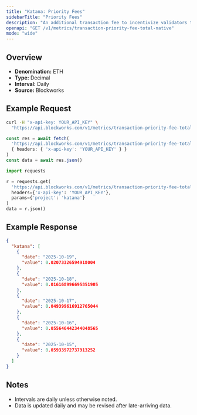```yaml
---
title: "Katana: Priority Fees"
sidebarTitle: "Priority Fees"
description: "An additional transaction fee to incentivize validators to prioritize and execute transactions."
openapi: "GET /v1/metrics/transaction-priority-fee-total-native"
mode: "wide"
---
```


## Overview

- **Denomination:** ETH
- **Type:** Decimal
- **Interval:** Daily
- **Source:** Blockworks

## Example Request

<CodeGroup>

```bash cURL
curl -H "x-api-key: YOUR_API_KEY" \
  "https://api.blockworks.com/v1/metrics/transaction-priority-fee-total-native?project=katana"
```

```typescript TypeScript
const res = await fetch(
  'https://api.blockworks.com/v1/metrics/transaction-priority-fee-total-native?project=katana',
  { headers: { 'x-api-key': 'YOUR_API_KEY' } }
)
const data = await res.json()
```

```python Python
import requests

r = requests.get(
  'https://api.blockworks.com/v1/metrics/transaction-priority-fee-total-native',
  headers={'x-api-key': 'YOUR_API_KEY'},
  params={'project': 'katana'}
)
data = r.json()
```

</CodeGroup>

## Example Response

```json
{
  "katana": [
    {
      "date": "2025-10-19",
      "value": 0.02073326594918004
    },
    {
      "date": "2025-10-18",
      "value": 0.016168996695851905
    },
    {
      "date": "2025-10-17",
      "value": 0.049399616912765044
    },
    {
      "date": "2025-10-16",
      "value": 0.055646442344048565
    },
    {
      "date": "2025-10-15",
      "value": 0.05933972737913252
    }
  ]
}
```

## Notes
- Intervals are daily unless otherwise noted.
- Data is updated daily and may be revised after late-arriving data.